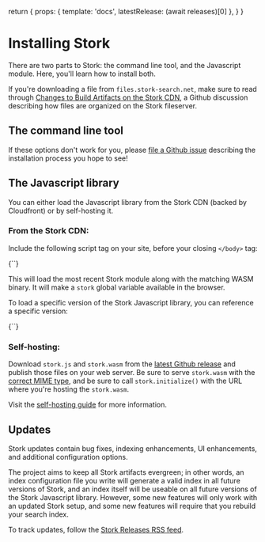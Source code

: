 
  return {
    props: { template: 'docs', latestRelease: (await releases)[0] },
  }
}

# Installing Stork

There are two parts to Stork: the command line tool, and the Javascript module. Here, you'll learn how to install both.

<DocsNote>

If you're downloading a file from `files.stork-search.net`, make sure to read through [Changes to Build Artifacts on the Stork CDN](https://github.com/jameslittle230/stork/discussions/180), a Github discussion describing how files are organized on the Stork fileserver.

</DocsNote>

## The command line tool

<InstallTabs latestRelease={props.latestRelease} />

If these options don't work for you, please [file a Github issue](https://github.com/jameslittle230/stork/issues/new) describing the installation process you hope to see!

## The Javascript library

You can either load the Javascript library from the Stork CDN (backed by Cloudfront) or by self-hosting it.

### From the Stork CDN:

Include the following script tag on your site, before your closing `</body>` tag:

<Codeblock lang="html">
  {`<script src="https://files.stork-search.net/stork.js"></script>`}
</Codeblock>

This will load the most recent Stork module along with the matching WASM binary. It will make a `stork` global variable available in the browser.

To load a specific version of the Stork Javascript library, you can reference a specific version:

<Codeblock lang="html">
  {`<script src="https://files.stork-search.net/releases/${props.latestRelease.tagName}/stork.js"></script>`}
</Codeblock>

### Self-hosting:

Download `stork.js` and `stork.wasm` from the [latest Github release](https://github.com/jameslittle230/stork/releases) and publish those files on your web server. Be sure to serve `stork.wasm` with the [correct MIME type](/docs/self-hosting), and be sure to call `stork.initialize()` with the URL where you're hosting the `stork.wasm`.

Visit the [self-hosting guide](/docs/self-hosting) for more information.

## Updates

Stork updates contain bug fixes, indexing enhancements, UI enhancements, and additional configuration options.

The project aims to keep all Stork artifacts evergreen; in other words, an index configuration file you write will generate a valid index in all future versions of Stork, and an index itself will be useable on all future versions of the Stork Javascript library. However, some new features will only work with an updated Stork setup, and some new features will require that you rebuild your search index.

To track updates, follow the [Stork Releases RSS feed](https://github.com/jameslittle230/stork/releases.atom).
